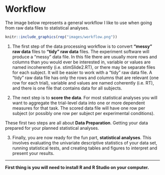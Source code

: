 # Workflow

The image below represents a general workflow I like to use when going from raw data files to statistical analyses.

```r
knitr::include_graphics(rep("images/workflow.png"))
```

1. The first step of the data processing workflow is to convert **"messy" raw data** files to **"tidy" raw data** files. The experiment software will produce a "messy" data file. In this file there are usually more rows and columns than you would ever be interested in, variable or values are named incoherently (i.e. stimSlide2.RT), or there may be separate files for each subject. It will be easier to work with a "tidy" raw data file. A "tidy" raw data file has only the rows and columns that are relevant (one row for each trial), variable and values are named coherently (i.e. RT), and there is one file that contains data for all subjects.

2. The next step is to **score the data**. For most statistical analyses you will want to aggregate the trial-level data into one or more dependent measures for that task. The scored data file will have one row per subject (or possibly one row per subject per experimental conditions).

These first two steps are all about **Data Preparation**. Getting your data prepared for your planned statistical analyses. 

3. Finally, you are now ready for the fun part, **statistical analyses**. This involves evaluating the univariate descriptive statistics of your data set, running statistical tests, and creating tables and figures to interpret and present your results.

********

**First thing is you will need to install R and R Studio on your computer.**
